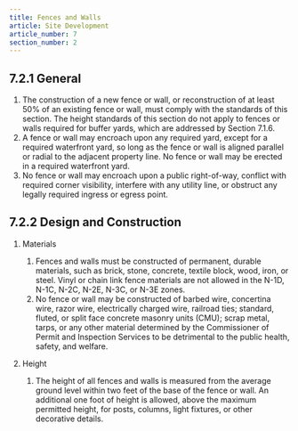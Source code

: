 ```yaml
---
title: Fences and Walls
article: Site Development
article_number: 7
section_number: 2
---
```


## 7.2.1 General

1. The construction of a new fence or wall, or reconstruction of at least 50% of an existing fence or wall, must comply with the standards of this section. The height standards of this section do not apply to fences or walls required for buffer yards, which are addressed by Section 7.1.6.
2. A fence or wall may encroach upon any required yard, except for a required waterfront yard, so long as the fence or wall is aligned parallel or radial to the adjacent property line. No fence or wall may be erected in a required waterfront yard.
3. No fence or wall may encroach upon a public right-of-way, conflict with required corner visibility, interfere with any utility line, or obstruct any legally required ingress or egress point.

## 7.2.2 Design and Construction

1. Materials

   1. Fences and walls must be constructed of permanent, durable materials, such as brick, stone, concrete, textile block, wood, iron, or steel. Vinyl or chain link fence materials are not allowed in the N-1D, N-1C, N-2C, N-2E, N-3C, or N-3E zones.
   2. No fence or wall may be constructed of barbed wire, concertina wire, razor wire, electrically charged wire, railroad ties; standard, fluted, or split face concrete masonry units (CMU); scrap metal, tarps, or any other material determined by the Commissioner of Permit and Inspection Services to be detrimental to the public health, safety, and welfare.

2. Height
   1. The height of all fences and walls is measured from the average ground level within two feet of the base of the fence or wall. An additional one foot of height is allowed, above the maximum permitted height, for posts, columns, light fixtures, or other decorative details.
